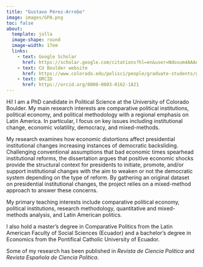 ```yaml
---
title: "Gustavo Pérez-Arrobo"
image: images/GPA.png
toc: false
about: 
  template: jolla
  image-shape: round
  image-width: 17em
  links:
    - text: Google Scholar
      href: https://scholar.google.com/citations?hl=en&user=Ndoxum4AAAAJ
    - text: CU Boulder website
      href: https://www.colorado.edu/polisci/people/graduate-students/gustavo-perez
    - text: ORCID
      href: https://orcid.org/0000-0003-0162-1821
---
```


Hi! I am a PhD candidate in Political Science at the University of Colorado Boulder. My main research interests are comparative political institutions, political economy, and political methodology with a regional emphasis on Latin America. In particular, I focus on key issues including institutional change, economic volatility, democracy, and mixed-methods.

My research examines how economic distortions affect presidential institutional changes increasing instances of democratic backsliding. Challenging conventional assumptions that bad economic times spearhead institutional reforms, the dissertation argues that positive economic shocks provide the structural context for presidents to initiate, promote, and/or support institutional changes with the aim to weaken or not the democratic system depending on the type of reform. By gathering an original dataset on presidential institutional changes, the project relies on a mixed-method approach to answer these concerns.

My primary teaching interests include comparative political economy, political institutions, research methodology, quantitative and mixed-methods analysis, and Latin American politics.

I also hold a master's degree in Comparative Politics from the Latin American Faculty of Social Sciences (Ecuador) and a bachelor's degree in Economics from the Pontifical Catholic University of Ecuador.

Some of my research has been published in *Revista de Ciencia Política* and *Revista Española de Ciencia Política*.

```r

```
